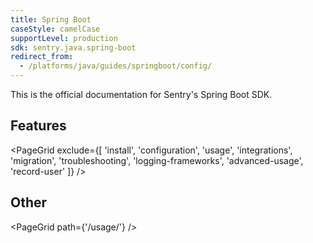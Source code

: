 ```yaml
---
title: Spring Boot
caseStyle: camelCase
supportLevel: production
sdk: sentry.java.spring-boot
redirect_from:
  - /platforms/java/guides/springboot/config/
---
```


This is the official documentation for Sentry's Spring Boot SDK.

## Features

<PageGrid exclude={[
  'install',
  'configuration',
  'usage',
  'integrations',
  'migration',
  'troubleshooting',
  'logging-frameworks',
  'advanced-usage',
  'record-user'
]} />

## Other

<PageGrid path={'/usage/'} />
